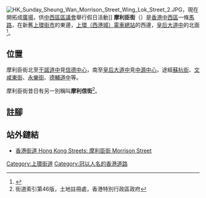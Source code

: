 {{Coord|22.2866225|114.1504402|source:GoogleMaps|display=title}}

{{Infobox Hong Kong Road
|   中文街道名稱    =  摩利臣街
|   英文街道名稱    =  Morrison Street
|   圖片        =  File:HK Sheung Wan Market Morrison St.jpg
|   圖片說明    =  摩利臣街[[上環市政大廈|上環市政大廈]]即是現在[[上環街市|上環街市]]的所在地
|   路段總長度  =  0.22
|   車速限制    =  50
|   行車線數量  =  雙線
|   所在地區    =  [[中西區_(香港)|中西區]][[上環|上環]]
|   起點        =  [[皇后大道中|皇后大道中]]
|   終點        =  [[干諾道中|干諾道中]]
|   通車日期    =
}}
[[File:HK_Sunday_Sheung_Wan_Morrison_Street_Wing_Lok_Street_2.JPG|thumb]]，現在開拓成[[廣場|廣場]]，供[[中西區區議會|中西區區議會]]舉行假日活動]]
'''摩利臣街'''（{{lang-en|'''Morrison Street'''}}）是[[香港|香港]][[中西區_(香港)|中西區]]一條[[馬路|馬路]]，在新舊[[上環街市|上環街市]]的東邊，[[上環（西港城）電車總站|上環（西港城）電車總站]]的西邊，[[皇后大道中|皇后大道中]]的北面<ref>{{Cite web |url=http://maps.google.com/maps?f=q&source=s_q&hl=zh-TW&geocode=&q=Morrison+Street,+Sheung+Wan,+Hong+Kong&sll=37.0625,-95.677068&sspn=29.301969,56.162109&ie=UTF8&hq=&hnear=%E9%A6%99%E6%B8%AF%E6%91%A9%E5%88%A9%E8%87%A3%E8%A1%97&ll=22.286714,114.150417&spn=0,0.021887&z=16&layer=c&cbll=22.286812,114.150433&panoid=O0jvxVO63OVCRv1rrLZAtA&cbp=12,3.24,,0,15.16 |title=Google Map: 上環摩利臣街地圖 |access-date=2010-06-12 |archive-date=2020-03-27 |archive-url=https://web.archive.org/web/20200327183654/https://www.google.com/maps?f=q&source=s_q&hl=zh-TW&geocode&q=Morrison%2BStreet,%2BSheung%2BWan,%2BHong%2BKong&sll=37.0625,-95.677068&sspn=29.301969,56.162109&ie=UTF8&hq&hnear=%E9%A6%99%E6%B8%AF%E6%91%A9%E5%88%A9%E8%87%A3%E8%A1%97&ll=22.286714,114.150417&spn=0,0.021887&z=16&layer=c&cbll=22.286812,114.150433&panoid=O0jvxVO63OVCRv1rrLZAtA&cbp=12,3.24,,0,15.16 |dead-url=no }}</ref>。

==位置==
摩利臣街北至[[干諾道中|干諾道中]]見[[信德中心|信德中心]]，南至[[皇后大道中|皇后大道中]]見[[中源中心|中源中心]]，途經[[蘇杭街|蘇杭街]]、[[文咸東街|文咸東街]]、[[永樂街|永樂街]]、[[德輔道中|德輔道中]]等。

摩利臣街昔日有另一別稱叫'''摩利信街'''<ref>街道索引第46版，土地註冊處，香港特別行政區政府</ref>。

==註腳==
{{reflist}}

==站外鏈結==
{{commonscat|Morrison Street}}
*[http://hongkongstreets.blogspot.com/2010/11/morrison-street.html 香港街道 Hong Kong Streets: 摩利臣街 Morrison Street] {{Wayback|url=http://hongkongstreets.blogspot.com/2010/11/morrison-street.html |date=20200128032109 }}

[[Category:上環街道|Category:上環街道]]
[[Category:冠以人名的香港道路|Category:冠以人名的香港道路]]